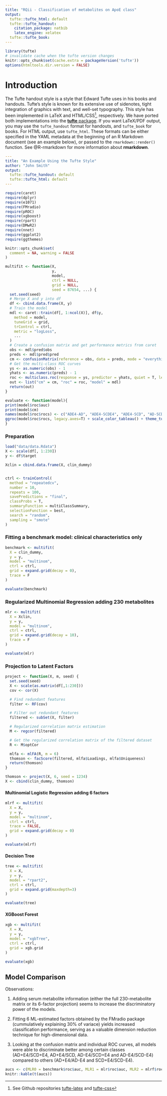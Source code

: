 ---
title: "RQii - Classification of metabolites on ApoE class"
output:
  tufte::tufte_html: default
  tufte::tufte_handout:
    citation_package: natbib
    latex_engine: xelatex
  tufte::tufte_book:
---

```{r setup, include=FALSE}
library(tufte)
# invalidate cache when the tufte version changes
knitr::opts_chunk$set(cache.extra = packageVersion('tufte'))
options(htmltools.dir.version = FALSE)
```

# Introduction

The Tufte handout style is a style that Edward Tufte uses in his books and handouts. Tufte's style is known for its extensive use of sidenotes, tight integration of graphics with text, and well-set typography. This style has been implemented in LaTeX and HTML/CSS^[See Github repositories [tufte-latex](https://github.com/tufte-latex/tufte-latex) and [tufte-css](https://github.com/edwardtufte/tufte-css)], respectively. We have ported both implementations into the [**tufte** package](https://github.com/rstudio/tufte). If you want LaTeX/PDF output, you may use the `tufte_handout` format for handouts, and `tufte_book` for books. For HTML output, use `tufte_html`. These formats can be either specified in the YAML metadata at the beginning of an R Markdown document (see an example below), or passed to the `rmarkdown::render()` function. See @R-rmarkdown for more information about **rmarkdown**.

```yaml
---
title: "An Example Using the Tufte Style"
author: "John Smith"
output:
  tufte::tufte_handout: default
  tufte::tufte_html: default
---
```
```{r, include = FALSE}
require(caret)
require(dplyr)
require(e1071)
require(FMradio)
require(pROC)
require(xgboost)
require(rpart)
require(DMwR2)
require(nnet)
require(ggplot2)
require(ggthemes)
```
```{r setup, include=FALSE}
knitr::opts_chunk$set(
  comment = NA, warning = FALSE
)
```
```{r multifit}
multifit <- function(X,
                     y,
                     model,
                     ctrl = NULL,
                     grid = NULL,
                     seed = 87654, ...) {
  set.seed(seed)
  # Merge X and y into df
  df <- cbind.data.frame(X, y)
  # Train the model
  mdl <- caret::train(df[, 1:ncol(X)], df$y,
    method = model,
    tuneGrid = grid,
    trControl = ctrl,
    metric = "logLoss",
    ...
  )
  # Create a confusion matrix and get performance metrics from caret
  obs <- mdl$pred$obs
  preds <- mdl$pred$pred
  cm <- confusionMatrix(reference = obs, data = preds, mode = "everything")
  # Get the multi-class ROC curves
  ys <- as.numeric(obs) - 1
  yhats <- as.numeric(preds) - 1
  roc <- multiclass.roc(response = ys, predictor = yhats, quiet = T, legacy.axes = T)
  out <- list("cm" = cm, "roc" = roc, "model" = mdl)
  return(out)
}

evaluate <- function(model){
print(model$roc$auc)
print(model$cm)
names(model$roc$rocs) <- c("ADE4-AD", "ADE4-SCDE4", "ADE4-SCD", "AD-SCDE4", "AD-SCD", "SCDE4-SCD")
ggroc(model$roc$rocs, legacy.axes=T) + scale_color_tableau() + theme_tufte()  + guides(color = guide_legend(title = "ROC curves")) 
}
```

### Preparation
```{r multi_preparation}
load("data/data.Rdata")
X <- scale(df[, 1:230])
y <- df$target

Xclin = cbind.data.frame(X, clin_dummy)


ctrl <- trainControl(
  method = "repeatedcv",
  number = 10,
  repeats = 100,
  savePredictions = "final",
  classProbs = T,
  summaryFunction = multiClassSummary,
  selectionFunction = best,
  search = "random",
  sampling = "smote"
)
```

### Fitting a benchmark model: clinical characteristics only

```{r mlogit}
benchmark <- multifit(
  X = clin_dummy,
  y = y,
  model = "multinom",
  ctrl = ctrl,
  grid = expand.grid(decay = 0),
  trace = F
)

evaluate(benchmark)
```

### Regularized Multinomial Regression adding 230 metabolites

```{r}
mlr <- multifit(
  X = Xclin,
  y = y,
  model = "multinom",
  ctrl = ctrl,
  grid = expand.grid(decay = 10),
  trace = F
)

evaluate(mlr)
```

### Projection to Latent Factors

```{r get_thomson}
project <- function(X, m, seed) {
  set.seed(seed)
  X <- scale(as.matrix(df[,1:230]))
  cov <- cor(X)

  # Find redundant features
  filter <- RF(cov)

  # Filter out redundant features
  filtered <- subSet(X, filter)

  # Regularized correlation matrix estimation
  M <- regcor(filtered)

  # Get the regularized correlation matrix of the filtered dataset
  R <- M$optCor

  mlfa <- mlFA(R, m = 6)
  thomson <- facScore(filtered, mlfa$Loadings, mlfa$Uniqueness)
  return(thomson)
}
```

```{r}
thomson <- project(X, 6, seed = 1234)
X <- cbind(clin_dummy, thomson)
```

#### Multinomial Logistic Regression adding 6 factors
```{r }
mlrf <- multifit(
  X = X,
  y = y,
  model = "multinom",
  ctrl = ctrl,
  trace = FALSE,
  grid = expand.grid(decay = 0)
)

evaluate(mlrf)
```

#### Decision Tree

```{r multi_tree}
tree <- multifit(
  X = X,
  y = y,
  model = "rpart2",
  ctrl = ctrl,
  grid = expand.grid(maxdepth=3)
)

evaluate(tree)
```

#### XGBoost Forest

```{r }
xgb <- multifit(
  X = X,
  y = y,
  model = "xgbTree",
  ctrl = ctrl,
  grid = xgb.grid
)

evaluate(xgb)
```
## Model Comparison
Observations:


1. Adding serum metabolite information (either the full 230-metabolite matrix or its 6-factor projection) seems to increase the discriminatory power of the models.  


2. Fitting 6 ML-estimated factors obtained by the FMradio package (cummulatively explaining 30% of variace) yields increased classification performance, serving as a valuable dimension reduction technique for high-dimensional data.


3. Looking at the confusion matrix and individual ROC curves, all models were able to discriminate better among certain classes (AD+E4/SCD+E4, AD+E4/SCD, AD-E4/SCD+E4 and AD-E4/SCD-E4) compared to others (AD+E4/AD-E4 and SCD+E4/SCD-E4).

```{r}
aucs <- c(MLR0 = benchmark$roc$auc, MLR1 = mlr$roc$auc, MLR2 = mlrf$roc$auc, TREE = tree$roc$auc, XGB = xgb$roc$auc)
knitr::kable(t(aucs))
```